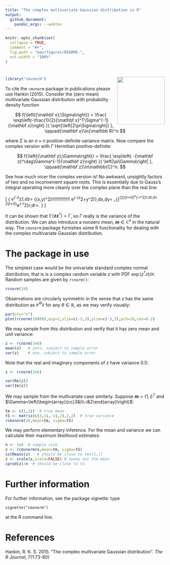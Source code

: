 ```yaml
---
title: "The complex multivariate Gaussian distribution in R"
output:
  github_document:
    pandoc_args: --webtex
---
```


<!-- README.md is generated from README.Rmd. Please edit that file -->

```r
knitr::opts_chunk$set(
  collapse = TRUE,
  comment = "#>",
  fig.path = "man/figures/README-",
  out.width = "100%"
)
```

# <img src="man/figures/cmvnorm.png" width = "150" align="right" />


```r
library("cmvnorm")
```

To cite the `cmvnorm` package in publications please use Hankin
(2015).  Consider the (zero mean) multivariate Gaussian distribution
with probability density function

$$
f{\left({\mathbf x};\Sigma\right)} =
\frac{
  \exp\left(-\frac{1}{2}{\mathbf x}^T\Sigma^{-1}{\mathbf x}\right)
}{
  \sqrt{\left|2\pi\Sigma\right|}
},
\qquad{\mathbf x}\in{\mathbb R}^n
$$

where $\Sigma$ is an $n\times n$ positive-definite variance matrix.
Now compare the complex version with $\Gamma$ Hermitian
positive-definite:

$$
f{\left({\mathbf z};\Gamma\right)} =
\frac{
  \exp\left( -{\mathbf z}^\dag\Gamma^{-1}{\mathbf z}\right)
}{
 \left|\pi\Gamma\right|
},
\qquad{\mathbf z}\in\mathbb{C}^n.
$$


See how much nicer the complex version is!  No awkward, unsightly
factors of two and no inconvenient square roots.  This is essentially
due to Gauss's integral operating more cleanly over the complex plane
than the real line:

\[
{
\int_\mathbb{C}e^{-z^\dag z}\,dz=
\iint_{(x,y)\in\mathbb{R}^2}\!\!\!\!\!\!\!\!\!\!\!\!\!\!
e^{-(x^2+y^2)}\,dx\,dy=
\int_{\theta=0}^{2\pi}\int_{r=0}^\infty e^{-r^2}r\,dr\,d\theta=
2\pi\int_{r=0}^\infty e^{-r^2}r\,dr=\pi.
}
\]

It can be shown that ${\mathbb E}({\mathbf z}{\mathbf
z}^\dag)=\Gamma$, so $\Gamma$ really is the variance of the
distribution.  We can also introduce a nonzero mean, ${\mathbf
m}\in{\mathbb C}^n$ in the natural way.  The `cmvnorm` package furnishes
some R functionality for dealing with the complex multivariate Gaussian distribution.

# The package in use

The simplest case would be the univariate standard complex normal
distribution, that is is a complex random variable $z$ with PDF
$\exp(z^*z)/\pi$.  Random samples are given by `rcnorm()`:


```r
rcnorm(10)
```

Observations are circularly symmetric in the sense that $z$ has the
same distribution as $e^{i\theta}z$ for any $\theta\in{\mathbb R}$, as
we may verify visually:

```r
par(pty="s")
plot(rcnorm(10000),asp=1,xlim=c(-3,3),ylim=c(-3,3),pch=16,cex=0.2)
```

We may sample from this distribution and verify that it has zero mean
and unit variance:

```r
z <- rcnorm(1e6)
mean(z)   # zero, subject to sample error
var(z)    # one, subject to sample error
```

Note that the real and imaginary components of $z$ have variance
$0.5$:

```r
z <- rcnorm(1e6)

var(Re(z))
var(Im(z))
```

We may sample from the multivariate case similarly. Suppose
${\mathbf m}=(1,i)^T$ and
$\Gamma=\left(\begin{array}{cc}3&i\\-i&2\end{array}\right)$:


```r
tm <- c(1,1i)  # true mean
tS <- matrix(c(3,1i,-1i,2),2,2)  # true variance
rcmvnorm(10,mean=tm, sigma=tS)
```

We may perform elementary inference.  For the mean and variance we can
calculate their maximum likelihood estimates:

```r
n <- 1e6  # sample size
z <- rcmvnorm(n,mean=tm, sigma=tS)
colMeans(z)   # should be close to tm=[1,i]
z <- scale(z,scale=FALSE) # sweep out the mean
cprod(z)/n  # should be close to tS
```

# Further information

For further information, see the package vignette: type

`vignette("cmvnorm")`

at the R command line.

# References

Hankin, R. K. S. 2015. "The complex multivariate Gaussian distribution". _The R Journal_, 7(1:73-80)
